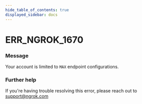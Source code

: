 ```yaml
---
hide_table_of_contents: true
displayed_sidebar: docs
---
```



# ERR_NGROK_1670

### Message

Your account is limited to `MAX` endpoint configurations.

### Further help

If you're having trouble resolving this error, please reach out to [support@ngrok.com](mailto:support@ngrok.com?subject=Help%20with%20ERR_NGROK_1670)

<ErrorDetails error="err_ngrok_1670" />
